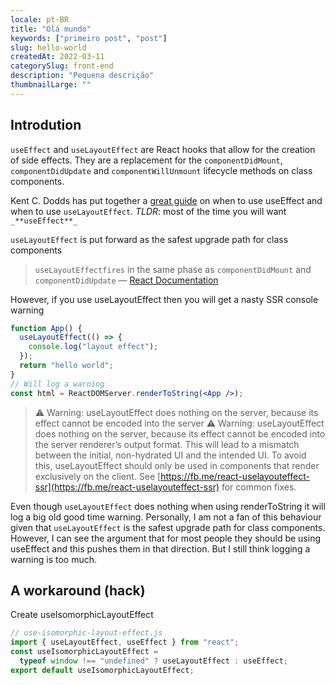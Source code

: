 ```yaml
---
locale: pt-BR
title: "Olá mundo"
keywords: ["primeiro post", "post"]
slug: hello-world
createdAt: 2022-03-11
categorySlug: front-end
description: "Pequena descrição"
thumbnailLarge: ""
---
```


## Introdution

`useEffect` and `useLayoutEffect` are React hooks that allow for the creation of side effects.
They are a replacement for the `componentDidMount`, `componentDidUpdate` and `componentWillUnmount` lifecycle methods on class components.

Kent C. Dodds has put together a [great guide](https://medium.com/@alexandereardon/uselayouteffect-and-ssr-192986cdcf7a) on when to use useEffect and when to use `useLayoutEffect`.
_TLDR_: most of the time you will want `_**useEffect**_`

`useLayoutEffect` is put forward as the safest upgrade path for class components

> `useLayoutEffectfires` in the same phase as `componentDidMount` and `componentDidUpdate` — [React Documentation](#)

However, if you use useLayoutEffect then you will get a nasty SSR console warning

```jsx
function App() {
  useLayoutEffect(() => {
    console.log("layout effect");
  });
  return "hello world";
}
// Will log a warning
const html = ReactDOMServer.renderToString(<App />);
```


> ⚠️ Warning: useLayoutEffect does nothing on the server, because its effect cannot
> be encoded into the server
> ⚠️ Warning: useLayoutEffect does nothing on the server, because its effect cannot
> be encoded into the server renderer’s output format. This will lead to a mismatch
> between the initial, non-hydrated UI and the intended UI. To avoid this,
> useLayoutEffect should only be used in components that render exclusively on the client.
> See [https://fb.me/react-uselayouteffect-ssr](https://fb.me/react-uselayouteffect-ssr) for common fixes.

Even though `useLayoutEffect` does nothing when using renderToString it will log a big old good time warning. Personally,
I am not a fan of this behaviour given that `useLayoutEffect` is the safest upgrade path for class components. However,
I can see the argument that for most people they should be using useEffect and this pushes them in that direction.
But I still think logging a warning is too much.

## A workaround (hack)

Create useIsomorphicLayoutEffect

```jsx
// use-isomorphic-layout-effect.js
import { useLayoutEffect, useEffect } from "react";
const useIsomorphicLayoutEffect =
  typeof window !== "undefined" ? useLayoutEffect : useEffect;
export default useIsomorphicLayoutEffect;
```
